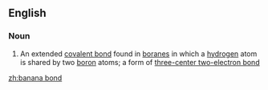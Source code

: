 ==English==

===Noun===
{{wikipedia}}
{{en-noun|head=[[banana]] [[bond]]}}

# {{lb|en|informal|inorganic chemistry}} An extended [[covalent bond]] found in [[borane]]s in which a [[hydrogen]] atom is shared by two [[boron]] atoms; a form of [[three-center two-electron bond]]

[[zh:banana bond]]